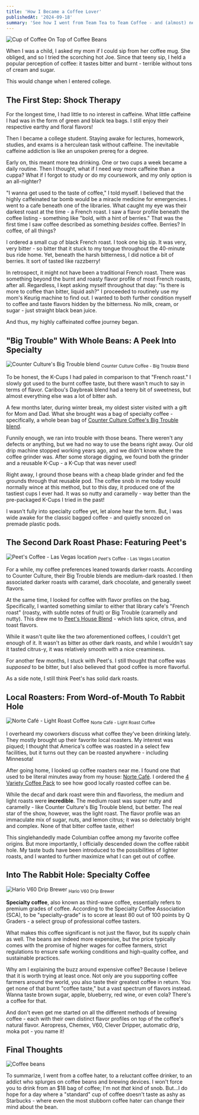 ```yaml
---
title: 'How I Became a Coffee Lover'
publishedAt: '2024-09-18'
summary: 'See how I went from Team Tea to Team Coffee - and (almost) never looked back.'
---
```


![Cup of Coffee On Top of Coffee Beans](/blog_images/coffee_cup.jpg "Cup of Coffee On Top of Coffee Beans")

When I was a child, I asked my mom if I could sip from her coffee mug. She obliged, and so I tried the scorching hot Joe. Since that teeny sip, I held a popular perception of coffee: it tastes bitter and burnt - terrible without tons of cream and sugar.

This would change when I entered college.

## The First Step: Shock Therapy

For the longest time, I had little to no interest in caffeine. What little caffeine I had was in the form of green and black tea bags. I still enjoy their respective earthy and floral flavors!

Then I became a college student. Staying awake for lectures, homework, studies, and exams is a herculean task without caffeine. The inevitable caffeine addiction is like an unspoken prereq for a degree.

Early on, this meant more tea drinking. One or two cups a week became a daily routine. Then I thought, what if I need *way* more caffeine than a cuppa? What if I forgot to study or do my coursework, and my only option is an all-nighter?

"I wanna get used to the taste of coffee," I told myself. I believed that the highly caffeinated tar bomb would be a miracle medicine for emergencies. I went to a cafe beneath one of the libraries. What caught my eye was their darkest roast at the time - a French roast. I saw a flavor profile beneath the coffee listing - something like "bold, with a hint of berries." That was the first time I saw coffee described as something *besides* coffee. Berries? In coffee, of all things?

I ordered a small cup of black French roast. I took one big sip. It was very, very bitter - so bitter that it stuck to my tongue throughout the 40-minute bus ride home. Yet, beneath the harsh bitterness, I did notice a bit of berries. It sort of tasted like razzberry!

In retrospect, it might not have been a traditional French roast. There was something beyond the burnt and roasty flavor profile of most French roasts, after all. Regardless, I kept asking myself throughout that day: "Is there is more to coffee than bitter, liquid ash?" I proceeded to routinely use my mom's Keurig machine to find out. I wanted to both further condition myself to coffee and taste flavors hidden by the bitterness. No milk, cream, or sugar - just straight black bean juice.

And thus, my highly caffeinated coffee journey began.

## "Big Trouble" With Whole Beans: A Peek Into Specialty

![Counter Culture's Big Trouble blend](/blog_images/counter_culture_coffee_big_trouble.jpg "Counter Culture's Big Trouble Blend")
<sub>Counter Culture Coffee - Big Trouble Blend</sub>

To be honest, the K-Cups I had paled in comparison to that "French roast." I slowly got used to the burnt coffee taste, but there wasn't much to say in terms of flavor. Caribou's Daybreak blend had a teeny bit of sweetness, but almost everything else was a lot of bitter ash.

A few months later, during winter break, my oldest sister visited with a gift for Mom and Dad. What she brought was a bag of specialty coffee - specifically, a whole bean bag of [Counter Culture Coffee's Big Trouble blend](https://counterculturecoffee.com/products/big-trouble).

Funnily enough, we ran into trouble with those beans. There weren't any defects or anything, but we had no way to use the beans right away. Our old drip machine stopped working years ago, and we didn't know where the coffee grinder was. After some storage digging, we found both the grinder and a reusable K-Cup - a K-Cup that was never used!

Right away, I ground those beans with a cheap blade grinder and fed the grounds through that reusable pod. The coffee snob in me today would normally wince at this method, but to this day, it produced one of the tastiest cups I ever had. It was so nutty and caramelly - way better than the pre-packaged K-Cups I tried in the past!

I wasn't fully into specialty coffee yet, let alone hear the term. But, I was wide awake for the classic bagged coffee - and quietly snoozed on premade plastic pods.

## The Second Dark Roast Phase: Featuring Peet's

![Peet's Coffee - Las Vegas location](/blog_images/peets_coffee_cafe.jpg "Peet's Coffee Cafe")
<sub>Peet's Coffee - Las Vegas Location</sub>

For a while, my coffee preferences leaned towards darker roasts. According to Counter Culture, their Big Trouble blends are medium-dark roasted. I then associated darker roasts with caramel, dark chocolate, and generally sweet flavors.

At the same time, I looked for coffee with flavor profiles on the bag. Specifically, I wanted something similar to either that library cafe's "French roast" (roasty, with subtle notes of fruit) or Big Trouble (caramelly and nutty). This drew me to [Peet's House Blend](https://www.peets.com/products/house-blend) - which lists spice, citrus, and toast flavors.

While it wasn't quite like the two aforementioned coffees, I couldn't get enough of it. It wasn't as bitter as other dark roasts, and while I wouldn't say it tasted citrus-y, it was relatively smooth with a nice creaminess.

For another few months, I stuck with Peet's. I still thought that coffee was *supposed* to be bitter, but I also believed that good coffee is more flavorful.

As a side note, I still think Peet's has solid dark roasts.

## Local Roasters: From Word-of-Mouth To Rabbit Hole

![Norte Café - Light Roast Coffee](/blog_images/norte_cafe_light_roast.png "Norte Café - Light Roast Coffee")
<sub>Norte Café - Light Roast Coffee</sub>

I overheard my coworkers discuss what coffee they've been drinking lately. They mostly brought up their favorite local roasters. My interest was piqued; I thought that America's coffee was roasted in a select few facilities, but it turns out they can be roasted anywhere - including Minnesota!

After going home, I looked up coffee roasters near me. I found one that used to be literal minutes away from my house: [Norte Café](https://nortecafe.shop/). I ordered the [4 Variety Coffee Pack](https://nortecafe.shop/products/4-pack-coffee-light-roast-medium-roast-and-dark-roast-and-decaf-8-ozs-per-pack-arabica-coffee-gourmet) to see how good locally roasted coffee can be.

While the decaf and dark roast were thin and flavorless, the medium and light roasts were **incredible**. The medium roast was super nutty and caramelly - like Counter Culture's Big Trouble blend, but better. The real star of the show, however, was the light roast. The flavor profile was an immaculate mix of sugar, nuts, and lemon citrus; it was so delectably bright and complex. None of that bitter coffee taste, either!

This singlehandedly made Columbian coffee among my favorite coffee origins. But more importantly, I officially descended down the coffee rabbit hole. My taste buds have been introduced to the possibilities of lighter roasts, and I wanted to further maximize what I can get out of coffee.

## Into The Rabbit Hole: Specialty Coffee

![Hario V60 Drip Brewer](/blog_images/hario_v60_size_02.webp "Hario V60 Drip Brewer")
<sub>Hario V60 Drip Brewer</sub>

**Specialty coffee**, also known as third-wave coffee, essentially refers to premium grades of coffee. According to the Specialty Coffee Association (SCA), to be "specialty-grade" is to score at least 80 out of 100 points by Q Graders - a select group of professional coffee tasters.

What makes this coffee significant is not just the flavor, but its supply chain as well. The beans are indeed more expensive, but the price typically comes with the promise of higher wages for coffee farmers, strict regulations to ensure safe working conditions and high-quality coffee, and sustainable practices.

Why am I explaining the buzz around expensive coffee? Because I believe that it is worth trying at least once. Not only are you supporting coffee farmers around the world, you also taste their greatest coffee in return. You get none of that burnt "coffee taste," but a vast spectrum of flavors instead. Wanna taste brown sugar, apple, blueberry, red wine, or even cola? There's a coffee for that.

And don't even get me started on all the different methods of brewing coffee - each with their own distinct flavor profiles on top of the coffee's natural flavor. Aeropress, Chemex, V60, Clever Dripper, automatic drip, moka pot - you name it!

## Final Thoughts

![Coffee beans](/blog_images/coffee_beans.jpg "Coffee Beans")

To summarize, I went from a coffee hater, to a reluctant coffee drinker, to an addict who splurges on coffee beans and brewing devices. I won't force you to drink from an $18 bag of coffee; I'm not *that* kind of snob. But...I do hope for a day where a "standard" cup of coffee doesn't taste as ashy as Starbucks - where even the most stubborn coffee hater can change their mind about the bean.